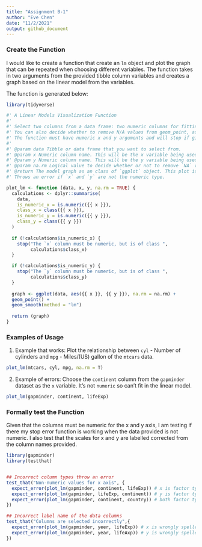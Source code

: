 ```yaml
---
title: "Assignment B-1"
author: "Eve Chen"
date: "11/2/2021"
output: github_document
---
```


### Create the Function

I would like to create a function that create an `lm` object and plot the graph that can be repeated when choosing different variables. The function takes in two arguments from the provided tibble column variables and creates a graph based on the linear model from the variables. 

The function is generated below:

```r
library(tidyverse)

#' A Linear Models Visualization Function
#'
#' Select two columns from a data frame: two numeric columns for fitting linear models and visualization.
#' You can also decide whether to remove N/A values from geom_point, as well as choosing the color and size of axis titles. 
#' The function must have numeric x and y arguments and will stop if given other data types.
#'
#' @param data Tibble or data frame that you want to select from.
#' @param x Numeric column name. This will be the x variable being used for the model and the graph.
#' @param y Numeric column name. This will be the y variable being used for the model and the graph.
#' @param na.rm Logical value to decide whether or not to remove `NA` values when graphing. This is named consistently with `ggplots` functions. If `FALSE`, the default, missing values are removed with a warning. If `TRUE`, missing values are silently removed.
#' @return The model graph as an class of `ggplot` object. This plot is determined by the selected numeric columns of the data. 
#' Throws an error if `x` and `y` are not the numeric type.

plot_lm <- function (data, x, y, na.rm = TRUE) {
  calculations <- dplyr::summarise(
    data,
    is_numeric_x = is.numeric({{ x }}),
    class_x = class({{ x }}),
    is_numeric_y = is.numeric({{ y }}),
    class_y = class({{ y }})
  )
  
  if (!calculations$is_numeric_x) {
    stop("The `x` column must be numeric, but is of class ",
         calculations$class_x)
  }

  if (!calculations$is_numeric_y) {
    stop("The `y` column must be numeric, but is of class ",
         calculations$class_y)
  }
  
  graph <- ggplot(data, aes({{ x }}, {{ y }}), na.rm = na.rm) +
  geom_point() +
  geom_smooth(method = "lm") 
  
  return (graph)
}
```

### Examples of Usage

1. Example that works: Plot the relationship between `cyl` - Number of cylinders and `mpg` - Miles/(US) gallon of the `mtcars` data.

```r
plot_lm(mtcars, cyl, mpg, na.rm = T)
```

2. Example of errors: Choose the `continent` column from the `gapminder` dataset as the `x` variable. It's not `numeric` so can't fit in the linear model.
```r
plot_lm(gapminder, continent, lifeExp)
```

### Formally test the Function

Given that the columns must be numeric for the x and y axis, I am testing if there my stop error function is working when the data provided is not numeric. I also test that the scales for x and y are labelled corrected from the column names provided.

```r
library(gapminder)
library(testthat)


## Incorrect column types throw an error
test_that("Non-numeric values for x axis", {
  expect_error(plot_lm(gapminder, continent, lifeExp)) # x is factor type
  expect_error(plot_lm(gapminder, lifeExp, continent)) # y is factor type
  expect_error(plot_lm(gapminder, continent, country)) # both factor types
})

## Incorrect label name of the data columns 
test_that("Columns are selected incorrectly",{
  expect_error(plot_lm(gapminder, yeer, lifeExp)) # x is wrongly spelled
  expect_error(plot_lm(gapminder, year, lifeAxp)) # y is wrongly spelled
})
```
